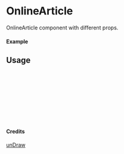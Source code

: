 
<Meta of={OnlineArticle} title="unDraw/OnlineArticle" />

# OnlineArticle

OnlineArticle component with different props.

#### Example

<Canvas of={OnlineArticle.Primary} />

## Usage

```ts
import { OnlineArticle } from "yadl-ui";

const Example = () => {
  return (
      <OnlineArticle />
  );
};

export default Example;
```

#### Credits
[unDraw](https://undraw.co/illustrations)
